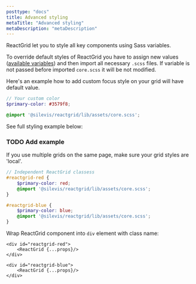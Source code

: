 ```yaml
---
posttype: "docs"
title: Advanced styling
metaTitle: "Advanced styling"
metaDescription: "metaDescription"
---
```


ReactGrid let you to style all key components using Sass variables. 

To override default styles of ReactGrid you have to assign new values ([available variables](link)) and then import all 
necessary `.scss` files. If variable is not passed before imported `core.scss` it will be not modified.

Here's an example how to add custom focus style on your grid will have default value.

```scss
// Your custom color
$primary-color: #3579f8;

@import '@silevis/reactgrid/lib/assets/core.scss';
```

See full styling example below:

### TODO Add example

If you use multiple grids on the same page, make sure your grid styles are 'local'.

```scss
// Independent ReactGrid classess
#reactgrid-red {
    $primary-color: red;
    @import '@silevis/reactgrid/lib/assets/core.scss';
}

#reactgrid-blue {
    $primary-color: blue;
    @import '@silevis/reactgrid/lib/assets/core.scss';
}
```

Wrap ReactGrid component into `div` element with class name:

```tsx
<div id="reactgrid-red">
    <ReactGrid {...props}/>
</div>

<div id="reactgrid-blue">
    <ReactGrid {...props}/>
</div>
```